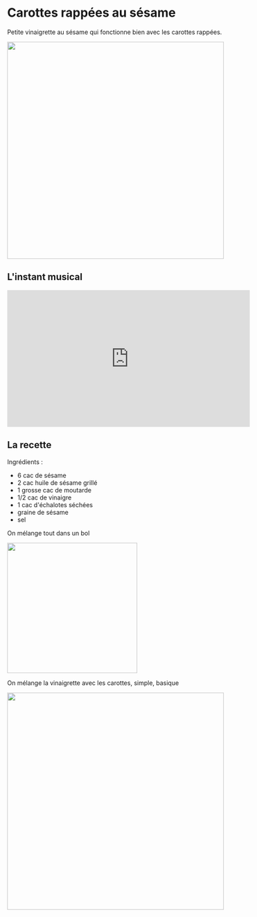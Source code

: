 
# Carottes rappées au sésame

Petite vinaigrette au sésame qui fonctionne bien avec les carottes rappées.

<img src={carotte8} width="500"/>

## L'instant musical

<iframe width="560" height="315" src="https://www.youtube.com/embed/iJkqaaDktIE?si=vYkEtAz1iX7zRj_B" title="YouTube video player" frameborder="0" allow="accelerometer; autoplay; clipboard-write; encrypted-media; gyroscope; picture-in-picture; web-share" referrerpolicy="strict-origin-when-cross-origin" allowfullscreen></iframe>

## La recette

Ingrédients :
* 6 cac de sésame
* 2 cac huile de sésame grillé
* 1 grosse cac de moutarde
* 1/2 cac de vinaigre
* 1 cac d'échalotes séchées
* graine de sésame
* sel

On mélange tout dans un bol

<img src={carotte7} width="300"/>

On mélange la vinaigrette avec les carottes, simple, basique

<img src={carotte9} width="500"/>